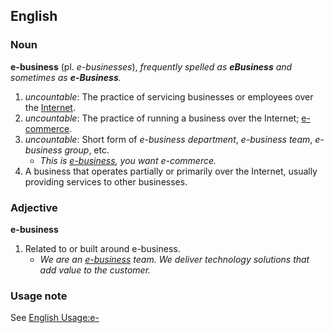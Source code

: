 == English ==

=== Noun ===
'''e-business''' (pl. ''e-businesses''), ''frequently spelled as '''''eBusiness''''' and sometimes as '''''e-Business'''''.''

# ''uncountable'': The practice of servicing businesses or employees over the [[Internet]].
# ''uncountable'': The practice of running a business over the Internet; [[e-commerce]].
# ''uncountable'': Short form of ''e-business department'', ''e-business team'', ''e-business group'', etc.
#* ''This is [[e-business]], you want e-commerce.''
# A business that operates partially or primarily over the Internet, usually providing services to other businesses.

=== Adjective ===
'''e-business'''

# Related to or built around e-business.
#* ''We are an [[e-business]] team.  We deliver technology solutions that add value to the customer.''

===Usage note===
See [[English Usage:e-]]